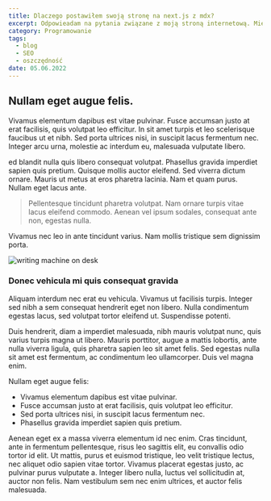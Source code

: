 ```yaml
---
title: Dlaczego postawiłem swoją stronę na next.js z mdx?
excerpt: Odpowieadam na pytania związane z moją stroną internetową. Między innymi, dlaczego zdecydowałem się na duet next.js, mdx oraz jak tworzenie tej strony rozwineło moje umiejętności.
category: Programowanie
tags:
  - blog
  - SEO
  - oszczędność
date: 05.06.2022
---
```


## Nullam eget augue felis.

Vivamus elementum dapibus est vitae pulvinar. Fusce accumsan justo at erat facilisis, quis volutpat leo efficitur. In sit amet turpis et leo scelerisque faucibus ut et nibh. Sed porta ultrices nisi, in suscipit lacus fermentum nec. Integer arcu urna, molestie ac interdum eu, malesuada vulputate libero.

ed blandit nulla quis libero consequat volutpat. Phasellus gravida imperdiet sapien quis pretium. Quisque mollis auctor eleifend. Sed viverra dictum ornare. Mauris ut metus at eros pharetra lacinia. Nam et quam purus. Nullam eget lacus ante.

> Pellentesque tincidunt pharetra volutpat. Nam ornare turpis vitae lacus eleifend commodo. Aenean vel ipsum sodales, consequat ante non, egestas nulla.

Vivamus nec leo in ante tincidunt varius. Nam mollis tristique sem dignissim porta.

![writing machine on desk](/images/posts/dlaczego-strona-na-nextjs-z-mdx/writing-machine.jpg)

### Donec vehicula mi quis consequat gravida

Aliquam interdum nec erat eu vehicula. Vivamus ut facilisis turpis. Integer sed nibh a sem consequat hendrerit eget non libero. Nulla condimentum egestas lacus, sed volutpat tortor eleifend ut. Suspendisse potenti.

Duis hendrerit, diam a imperdiet malesuada, nibh mauris volutpat nunc, quis varius turpis magna ut libero. Mauris porttitor, augue a mattis lobortis, ante nulla viverra ligula, quis pharetra sapien leo sit amet felis. Sed egestas nulla sit amet est fermentum, ac condimentum leo ullamcorper. Duis vel magna enim.

Nullam eget augue felis:

- Vivamus elementum dapibus est vitae pulvinar.
- Fusce accumsan justo at erat facilisis, quis volutpat leo efficitur.
- Sed porta ultrices nisi, in suscipit lacus fermentum nec.
- Phasellus gravida imperdiet sapien quis pretium.

Aenean eget ex a massa viverra elementum id nec enim. Cras tincidunt, ante in fermentum pellentesque, risus leo sagittis elit, eu convallis odio tortor id elit. Ut mattis, purus et euismod tristique, leo velit tristique lectus, nec aliquet odio sapien vitae tortor. Vivamus placerat egestas justo, ac pulvinar purus vulputate a. Integer libero nulla, luctus vel sollicitudin at, auctor non felis. Nam vestibulum sem nec enim ultrices, et auctor felis malesuada.
